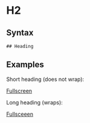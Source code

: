 
# H2

## Syntax

```
## Heading
```

## Examples

Short heading (does not wrap):

<ShortHeadingExample />

[Fullscreen](/H2/short-heading-example/)

Long heading (wraps):

<LongHeadingExample />

[Fullsceeen](/H2/long-heading-example/)
